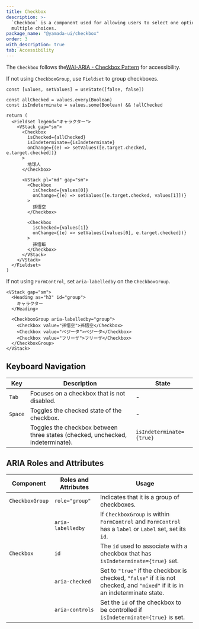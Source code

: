 ```yaml
---
title: Checkbox
description: >-
  `Checkbox` is a component used for allowing users to select one option from
  multiple choices.
package_name: "@yamada-ui/checkbox"
order: 3
with_description: true
tab: Accessibility
---
```


The `Checkbox` follows the[WAI-ARIA - Checkbox Pattern](https://www.w3.org/WAI/ARIA/apg/patterns/checkbox) for accessibility.

If not using `CheckboxGroup`, use `Fieldset` to group checkboxes.

```tsx live=false
const [values, setValues] = useState([false, false])

const allChecked = values.every(Boolean)
const isIndeterminate = values.some(Boolean) && !allChecked

return (
  <Fieldset legend="キャラクター">
    <VStack gap="sm">
      <Checkbox
        isChecked={allChecked}
        isIndeterminate={isIndeterminate}
        onChange={(e) => setValues([e.target.checked, e.target.checked])}
      >
        地球人
      </Checkbox>

      <VStack pl="md" gap="sm">
        <Checkbox
          isChecked={values[0]}
          onChange={(e) => setValues([e.target.checked, values[1]])}
        >
          孫悟空
        </Checkbox>

        <Checkbox
          isChecked={values[1]}
          onChange={(e) => setValues([values[0], e.target.checked])}
        >
          孫悟飯
        </Checkbox>
      </VStack>
    </VStack>
  </Fieldset>
)
```

If not using `FormControl`, set `aria-labelledby` on the `CheckboxGroup`.

```tsx live=false
<VStack gap="sm">
  <Heading as="h3" id="group">
    キャラクター
  </Heading>

  <CheckboxGroup aria-labelledby="group">
    <Checkbox value="孫悟空">孫悟空</Checkbox>
    <Checkbox value="ベジータ">ベジータ</Checkbox>
    <Checkbox value="フリーザ">フリーザ</Checkbox>
  </CheckboxGroup>
</VStack>
```

## Keyboard Navigation

| Key     | Description                                                                    | State                    |
| ------- | ------------------------------------------------------------------------------ | ------------------------ |
| `Tab`   | Focuses on a checkbox that is not disabled.                                    | -                        |
| `Space` | Toggles the checked state of the checkbox.                                     | -                        |
|         | Toggles the checkbox between three states (checked, unchecked, indeterminate). | `isIndeterminate={true}` |

## ARIA Roles and Attributes

| Component       | Roles and Attributes | Usage                                                                                                                         |
| --------------- | -------------------- | ----------------------------------------------------------------------------------------------------------------------------- |
| `CheckboxGroup` | `role="group"`       | Indicates that it is a group of checkboxes.                                                                                   |
|                 | `aria-labelledby`    | If `CheckboxGroup` is within `FormControl` and `FormControl` has a `label` or `Label` set, set its `id`.                      |
| `Checkbox`      | `id`                 | The `id` used to associate with a checkbox that has `isIndeterminate={true}` set.                                             |
|                 | `aria-checked`       | Set to `"true"` if the checkbox is checked, `"false"` if it is not checked, and `"mixed"` if it is in an indeterminate state. |
|                 | `aria-controls`      | Set the `id` of the checkbox to be controlled if `isIndeterminate={true}` is set.                                             |
